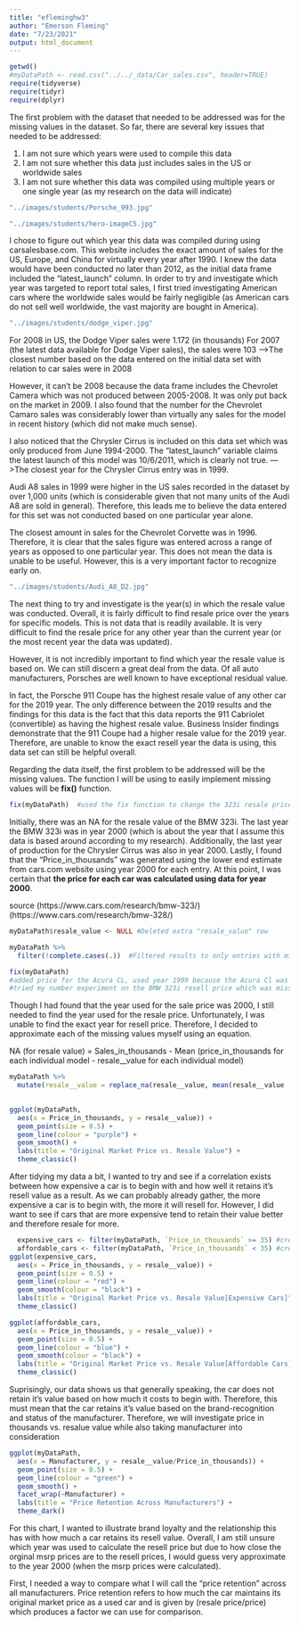 ```yaml
---
title: "efleminghw3"
author: "Emerson Fleming"
date: "7/23/2021"
output: html_document
---
```

```r
getwd()
#myDataPath <- read.csv("../../_data/Car_sales.csv", header=TRUE) 
require(tidyverse)
require(tidyr)
require(dplyr)
```
The first problem with the dataset that needed to be addressed was for the missing values in the dataset.
So far, there are several key issues that needed to be addressed:

1. I am not sure which years were used to compile this data
2. I am not sure whether this data just includes sales in the US or worldwide sales
3. I am not sure whether this data was compiled using multiple years or one single year (as my research on the data will indicate)

```r
"../images/students/Porsche_993.jpg"
```

```r
"../images/students/hero-imageC5.jpg"
```
I chose to figure out which year this data was compiled during using carsalesbase.com. This website includes the exact amount of sales for the US, Europe, and China for virtually every year after 1990. I knew the data would have been conducted no later than 2012, as the initial data frame included the “latest_launch” column. In order to try and investigate which year was targeted to report total sales, I first tried investigating American cars where the worldwide sales would be fairly negligible (as American cars do not sell well worldwide, the vast majority are bought in America).

```r
"../images/students/dodge_viper.jpg"
```
For 2008 in US, the Dodge Viper sales were 1.172 (in thousands)
For 2007 (the latest data available for Dodge Viper sales), the sales were 103
——>The closest number based on the data entered on the initial data set with relation to car sales were in 2008

However, it can’t be 2008 because the data frame includes the Chevrolet Camera which was not produced between 2005-2008. It was only put back on the market in 2009. I also found that the number for the Chevrolet Camaro sales was considerably lower than virtually any sales for the model in recent history (which did not make much sense).

I also noticed that the Chrysler Cirrus is included on this data set which was only produced from June 1994-2000. The “latest_launch” variable claims the latest launch of this model was 10/6/2011, which is clearly not true.
—>The closest year for the Chrysler Cirrus entry was in 1999.

Audi A8 sales in 1999 were higher in the US sales recorded in the dataset by over 1,000 units (which is considerable given that not many units of the Audi A8 are sold in general). Therefore, this leads me to believe the data entered for this set was not conducted based on one particular year alone.

The closest amount in sales for the Chevrolet Corvette was in 1996. Therefore, it is clear that the sales figure was entered across a range of years as opposed to one particular year. This does not mean the data is unable to be useful. However, this is a very important factor to recognize early on.

```r
"../images/students/Audi_A8_D2.jpg"
```
The next thing to try and investigate is the year(s) in which the resale value was conducted. Overall, it is fairly difficult to find resale price over the years for specific models. This is not data that is readily available. It is very difficult to find the resale price for any other year than the current year (or the most recent year the data was updated). 

However, it is not incredibly important to find which year the resale value is based on. We can still discern a great deal from the data. Of all auto manufacturers, Porsches are well known to have exceptional residual value. 

In fact, the Porsche 911 Coupe has the highest resale value of any other car for the 2019 year. The only difference between the 2019 results and the findings for this data is the fact that this data reports the 911 Cabriolet (convertible) as having the highest resale value. Business Insider findings demonstrate that the 911 Coupe had a higher resale value for the 2019 year. Therefore, are unable to know the exact resell year the data is using, this data set can still be helpful overall.


Regarding the data itself, the first problem to be addressed will be the missing values. The function I will be using to easily implement missing values will be **fix()** function.
```r
fix(myDataPath)  #used the fix function to change the 323i resale price from "NA" to "25.725"
```
Initially, there was an NA for the resale value of the BMW 323i. The last year the BMW 323i was in year 2000 (which is about the year that I assume this data is based around according to my research). Additionally, the last year of production for the Chrysler Cirrus was also in year 2000. Lastly, I found that the "Price_in_thousands" was generated using the lower end estimate from cars.com website using year 2000 for each entry. At this point, I was certain that **the price for each car was calculated using data for year 2000**.

source
(https://www.cars.com/research/bmw-323/)
(https://www.cars.com/research/bmw-328/)

```r
myDataPath$resale_value <- NULL #Deleted extra "resale_value" row
```

```r
myDataPath %>%
  filter(!complete.cases(.))  #Filtered results to only entries with missing data
```

```r
fix(myDataPath)
#added price for the Acura CL, used year 1999 because the Acura Cl was not made in year 2000 (hence why it was missing in the first place)
#tried my number experiment on the BMW 323i resell price which was missing orginally, appears too look fine in relation to the other values.
```

Though I had found that the year used for the sale price was 2000, I still needed to find the year used for the resale price. Unfortunately, I was unable to find the exact year for resell price. Therefore, I decided to approximate each of the missing values myself using an equation. 

NA (for resale value) = 
Sales_in_thousands - Mean (price_in_thousands for each individual model - resale__value for each individual model)

```r
myDataPath %>%
  mutate(resale__value = replace_na(resale__value, mean(resale__value
                                                        

```

```r
ggplot(myDataPath,
  aes(x = Price_in_thousands, y = resale__value)) +
  geom_point(size = 0.5) +
  geom_line(colour = "purple") +
  geom_smooth() +
  labs(title = "Original Market Price vs. Resale Value") +
  theme_classic()
```
After tidying my data a bit, I wanted to try and see if a correlation exists between how expensive a car is to begin with and how well it retains it's resell value as a result.
As we can probably already gather, the more expensive a car is to begin with, the more it will resell for. However, I did want to see if cars that are more expensive tend to retain their value better and therefore resale for more.

```r
  expensive_cars <- filter(myDataPath, `Price_in_thousands` >= 35) #created a data set that only shows expensive cars that cost at least 35,000.
  affordable_cars <- filter(myDataPath, `Price_in_thousands` < 35) #created a data set that only shows inexpensive cars that cost less than 35,000.
ggplot(expensive_cars,
  aes(x = Price_in_thousands, y = resale__value)) +
  geom_point(size = 0.5) +
  geom_line(colour = "red") +
  geom_smooth(colour = "black") +
  labs(title = "Original Market Price vs. Resale Value[Expensive Cars]") +
  theme_classic()
```


```r
ggplot(affordable_cars,
  aes(x = Price_in_thousands, y = resale__value)) +
  geom_point(size = 0.5) +
  geom_line(colour = "blue") +
  geom_smooth(colour = "black") +
  labs(title = "Original Market Price vs. Resale Value[Affordable Cars]") +
  theme_classic()
```

Suprisingly, our data shows us that generally speaking, the car does not retain it's value based on how much it costs to begin with. Therefore, this must mean that the car retains it's value based on the brand-recognition and status of the manufacturer. Therefore, we will investigate price in thousands vs. resalue value while also taking manufacturer into consideration

```r
ggplot(myDataPath,
  aes(x = Manufacturer, y = resale__value/Price_in_thousands)) +
  geom_point(size = 0.5) +
  geom_line(colour = "green") +
  geom_smooth() +
  facet_wrap(~Manufacturer) +
  labs(title = "Price Retention Across Manufacturers") +
  theme_dark()
```
For this chart, I wanted to illustrate brand loyalty and the relationship this has with how much a car retains its resell value. Overall, I am still unsure which year was used to calculate the resell price but due to how close the orginal msrp prices are to the resell prices, I would guess very approximate to the year 2000 (when the msrp prices were calculated).

First, I needed a way to compare what I will call the "price retention" across all manufacturers. Price retention refers to how much the car maintains its original market price as a used car and is given by (resale price/price) which produces a factor we can use for comparison.
